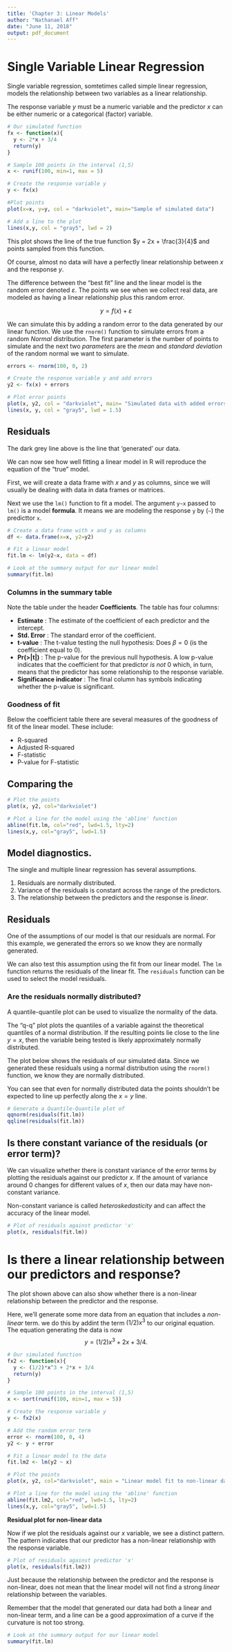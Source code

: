 ```yaml
---
title: 'Chapter 3: Linear Models'
author: "Nathanael Aff"
date: "June 11, 2018"
output: pdf_document
---
```

  
  
# Single Variable Linear Regression

Single variable regression, somtetimes called simple linear regression, models the relationship between two variables as a linear relationship. 

The response variable $y$ must be a numeric variable and the predictor $x$ can be either numeric or a categorical (factor) variable. 

```r

# Our simulated function
fx <- function(x){
  y <- 2*x + 3/4
  return(y) 
}

# Sample 100 points in the interval (1,5)
x <- runif(100, min=1, max = 5)

# Create the response variable y
y <- fx(x)

#Plot points
plot(x=x, y=y, col = "darkviolet", main="Sample of simulated data")

# Add a line to the plot
lines(x,y, col = "gray5", lwd = 2)

```
  
This plot shows the line of the true function $y = 2x + \frac{3}{4}$ and points sampled from this function. 

Of course, almost no data will have a perfectly linear relationship between $x$ and the response $y$. 

The difference between the "best fit" line and the linear model is the random error denoted $\varepsilon$. The points we see when we collect real data, are modeled as having a linear relationship plus this random error.

$$
  y = f(x) + \varepsilon
$$

We can simulate this by adding a random error to the data generated by our linear function. We use the `rnorm()` function to simulate errors from a random _Normal_ distribution. The first parameter is the number of points to simulate and the next two _parameters_ are the _mean_ and _standard deviation_ of the random normal we want to simulate. 

```r
errors <- rnorm(100, 0, 2)

# Create the response variable y and add errors
y2 <- fx(x) + errors

# Plot error points
plot(x, y2, col = "darkviolet", main= "Simulated data with added errors") 
lines(x, y, col = "gray5", lwd = 1.5)
```

## Residuals 

The dark grey line above is the line that 'generated' our data. 

We can now see how well fitting a linear model in R will reproduce the equation of the "true" model.

First, we will create a data frame with $x$ and $y$ as columns, since we will usually be dealing with data in data frames or matrices. 

Next we use the `lm()` function to fit a model. The argument `y~x` passed to `lm()` is a model __formula__. It means we are modeling the response `y` by (`~`) the predicttor `x`.

```r
# Create a data frame with x and y as columns
df <- data.frame(x=x, y2=y2)

# Fit a linear model
fit.lm <- lm(y2~x, data = df)

# Look at the summary output for our linear model 
summary(fit.lm)
```

### Columns in the summary table

Note the table under the header **Coefficients**. The table has four columns:

* __Estimate__ : The estimate of the coefficient of each predictor and the intercept.
* __Std. Error__ : The standard error of the coefficient.
* __t-value__  : The t-value testing the null hypothesis: Does $\beta = 0$ (is the coefficient equal to 0).
* __Pr(>|t|)__ : The p-value for the previous null hypothesis. A low p-value indicates that the coefficient for that predictor _is not_ 0 which, in turn, means that the predictor has some relationship to the response variable.
* __Significance indicator__ : The final column has symbols indicating whether the p-value is significant.


### Goodness of fit 

Below the coefficient table there are several measures of the goodness of fit of the linear model. These include:

* R-squared
* Adjusted R-squared
* F-statistic
* P-value for F-statistic


## Comparing the

```r
# Plot the points 
plot(x, y2, col="darkviolet")

# Plot a line for the model using the 'abline' function
abline(fit.lm, col="red", lwd=1.5, lty=2)
lines(x,y, col="gray5", lwd=1.5)


```

## Model diagnostics. 

The single and multiple linear regression has several assumptions. 

1. Residuals are normally distributed. 
2. Variance of the residuals is constant across the range of the predictors.
3. The relationship between the predictors and the response is _linear_. 



## Residuals 

One of the assumptions of our model is that our residuals are normal. For this example, we generated the errors so we know they are normally generated. 

We can also test this assumption using the fit from our linear model. The `lm` function returns the residuals of the linear fit. The `residuals` function can be used to select the model residuals. 

### Are the residuals normally distributed?

A quantile-quantile plot can be used to visualize the normality of the data. 

The  "q-q" plot plots the quantiles of a variable against the theoretical quantiles of a normal distribution. If the resulting points lie close to the line $y=x$, then the variable being tested is likely approximately normally distributed. 

The plot below shows the residuals of our simulated data. Since we generated these residuals using a normal distribution using the `rnorm()` function, we know they are normally distributed. 

You can see that even for normally distributed data the points shouldn't be expected to line up perfectly along the $x=y$ line.

```r
# Generate a Quantile-Quantile plot of
qqnorm(residuals(fit.lm))
qqline(residuals(fit.lm))

```


## Is there constant variance of the residuals (or error term)?

We can visualize whether there is constant variance of the error terms by plotting the residuals against our predictor $x$. If the amount of variance around $0$ changes for different values of $x$, then our data may have non-constant variance. 

Non-constant variance is called _heteroskedasticity_ and can affect the accuracy of the linear model.



```r
# Plot of residuals against predictor 'x' 
plot(x, residuals(fit.lm))
```

# Is there a linear relationship between our predictors and response?

The plot shown above can also show whether there is a non-linear relationship between the predictor and the response. 

Here, we'll generate some more data from an equation that includes a _non-linear_ term. we do this by addint the term $(1/2)x^3$ to our original equation. The equation generating the data is now
$$
y = (1/2)x^3 + 2x + 3/4.
$$
```r
# Our simulated function
fx2 <- function(x){
  y <- (1/2)*x^3 + 2*x + 3/4
  return(y) 
}

# Sample 100 points in the interval (1,5)
x <- sort(runif(100, min=1, max = 5))

# Create the response variable y
y <- fx2(x) 

# Add the random error term
error <- rnorm(100, 0, 4)
y2 <- y + error 

# Fit a linear model to the data 
fit.lm2 <- lm(y2 ~ x)

# Plot the points 
plot(x, y2, col="darkviolet", main = "Linear model fit to non-linear data")

# Plot a line for the model using the 'abline' function
abline(fit.lm2, col="red", lwd=1.5, lty=2)
lines(x,y, col="gray5", lwd=1.5)
```


**Residual plot for non-linear data**

Now if we plot the residuals against our $x$ variable, we see a distinct pattern. The pattern indicates that our predictor has a non-linear relationship with the response variable.

```r
# Plot of residuals against predictor 'x' 
plot(x, residuals(fit.lm2))
```

Just because the relationship between the predictor and the response is non-linear, does not mean that the linear model will not find a strong _linear_ relationship between the variables. 

Remember that the model that generated our data had both a linear and non-linear term, and a line can be a good approximation of a curve if the curvature is not too strong.


```r
# Look at the summary output for our linear model 
summary(fit.lm)
```



